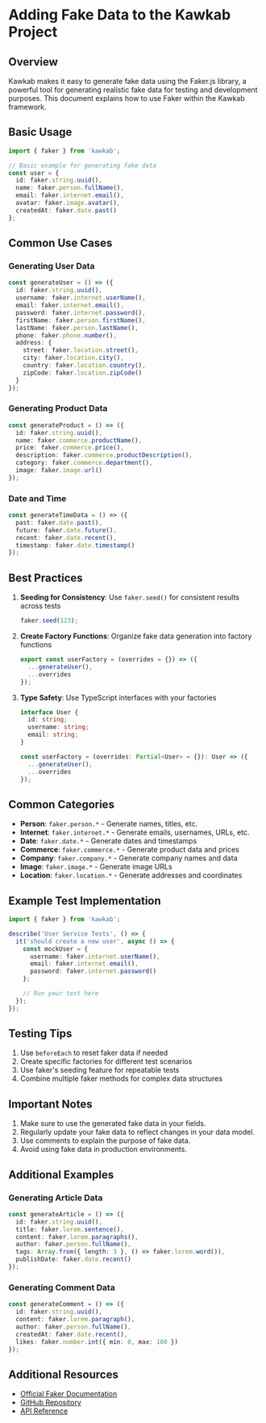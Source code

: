 # Adding Fake Data to the Kawkab Project

## Overview
Kawkab makes it easy to generate fake data using the Faker.js library, a powerful tool for generating realistic fake data for testing and development purposes. This document explains how to use Faker within the Kawkab framework.

## Basic Usage

```typescript
import { faker } from 'kawkab';

// Basic example for generating fake data
const user = {
  id: faker.string.uuid(),
  name: faker.person.fullName(),
  email: faker.internet.email(),
  avatar: faker.image.avatar(),
  createdAt: faker.date.past()
};
```

## Common Use Cases

### Generating User Data
```typescript
const generateUser = () => ({
  id: faker.string.uuid(),
  username: faker.internet.userName(),
  email: faker.internet.email(),
  password: faker.internet.password(),
  firstName: faker.person.firstName(),
  lastName: faker.person.lastName(),
  phone: faker.phone.number(),
  address: {
    street: faker.location.street(),
    city: faker.location.city(),
    country: faker.location.country(),
    zipCode: faker.location.zipCode()
  }
});
```

### Generating Product Data
```typescript
const generateProduct = () => ({
  id: faker.string.uuid(),
  name: faker.commerce.productName(),
  price: faker.commerce.price(),
  description: faker.commerce.productDescription(),
  category: faker.commerce.department(),
  image: faker.image.url()
});
```

### Date and Time
```typescript
const generateTimeData = () => ({
  past: faker.date.past(),
  future: faker.date.future(),
  recent: faker.date.recent(),
  timestamp: faker.date.timestamp()
});
```

## Best Practices

1. **Seeding for Consistency**: Use `faker.seed()` for consistent results across tests
   ```typescript
   faker.seed(123);
   ```

2. **Create Factory Functions**: Organize fake data generation into factory functions
   ```typescript
   export const userFactory = (overrides = {}) => ({
     ...generateUser(),
     ...overrides
   });
   ```

3. **Type Safety**: Use TypeScript interfaces with your factories
   ```typescript
   interface User {
     id: string;
     username: string;
     email: string;
   }

   const userFactory = (overrides: Partial<User> = {}): User => ({
     ...generateUser(),
     ...overrides
   });
   ```

## Common Categories

- **Person**: `faker.person.*` - Generate names, titles, etc.
- **Internet**: `faker.internet.*` - Generate emails, usernames, URLs, etc.
- **Date**: `faker.date.*` - Generate dates and timestamps
- **Commerce**: `faker.commerce.*` - Generate product data and prices
- **Company**: `faker.company.*` - Generate company names and data
- **Image**: `faker.image.*` - Generate image URLs
- **Location**: `faker.location.*` - Generate addresses and coordinates

## Example Test Implementation

```typescript
import { faker } from 'kawkab';

describe('User Service Tests', () => {
  it('should create a new user', async () => {
    const mockUser = {
      username: faker.internet.userName(),
      email: faker.internet.email(),
      password: faker.internet.password()
    };

    // Run your test here
  });
});
```

## Testing Tips

1. Use `beforeEach` to reset faker data if needed
2. Create specific factories for different test scenarios
3. Use faker's seeding feature for repeatable tests
4. Combine multiple faker methods for complex data structures

## Important Notes

1. Make sure to use the generated fake data in your fields.
2. Regularly update your fake data to reflect changes in your data model.
3. Use comments to explain the purpose of fake data.
4. Avoid using fake data in production environments.

## Additional Examples

### Generating Article Data
```typescript
const generateArticle = () => ({
  id: faker.string.uuid(),
  title: faker.lorem.sentence(),
  content: faker.lorem.paragraphs(),
  author: faker.person.fullName(),
  tags: Array.from({ length: 3 }, () => faker.lorem.word()),
  publishDate: faker.date.recent()
});
```

### Generating Comment Data
```typescript
const generateComment = () => ({
  id: faker.string.uuid(),
  content: faker.lorem.paragraph(),
  author: faker.person.fullName(),
  createdAt: faker.date.recent(),
  likes: faker.number.int({ min: 0, max: 100 })
});
```

## Additional Resources

- [Official Faker Documentation](https://fakerjs.dev/)
- [GitHub Repository](https://github.com/faker-js/faker)
- [API Reference](https://fakerjs.dev/api/)